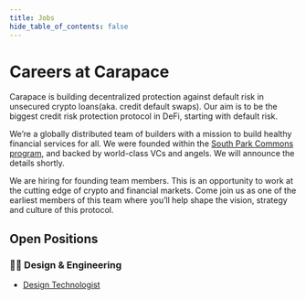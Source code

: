 ```yaml
---
title: Jobs
hide_table_of_contents: false
---
```



# Careers at Carapace

Carapace is building decentralized protection against default risk in unsecured crypto loans(aka. credit default swaps). Our aim is to be the biggest credit risk protection protocol in DeFi, starting with default risk.

We’re a globally distributed team of builders with a mission to build healthy financial services for all. We were founded within the [South Park Commons program](https://www.southparkcommons.com/), and backed by world-class VCs and angels. We will announce the details shortly. 

We are hiring for founding team members. This is an opportunity to work at the cutting edge of crypto and financial markets. Come join us as one of the earliest members of this team where you’ll help shape the vision, strategy and culture of this protocol.

## Open Positions

### 👩‍💻 Design & Engineering

- [Design Technologist](./jobs/design)
